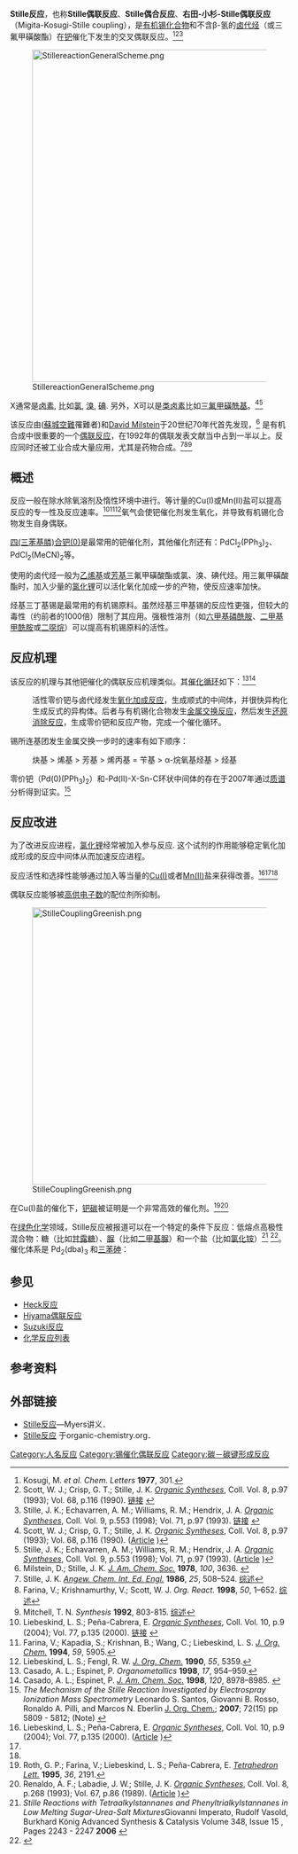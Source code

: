 '''Stille反应'''，也称'''Stille偶联反应'''、'''Stille偶合反应'''、'''右田-小杉-Stille偶联反应'''（Migita-Kosugi-Stille coupling），是[[有机锡化合物|有机锡化合物]]和不含β-氢的[[卤代烃|卤代烃]]（或三氟甲磺酸酯）在[[钯|钯]]催化下发生的交叉偶联反应。<ref>Kosugi, M. ''et al.'' ''Chem. Letters'' '''1977''', 301.</ref><ref>Scott, W. J.; Crisp, G. T.; Stille, J. K. ''[[Organic_Syntheses|Organic Syntheses]]'', Coll. Vol. 8, p.97 (1993); Vol. 68, p.116 (1990). [http://www.orgsyn.org/orgsyn/prep.asp?prep=cv8p0097 链接] {{Wayback|url=http://www.orgsyn.org/orgsyn/prep.asp?prep=cv8p0097 |date=20121009154955 }}</ref><ref>Stille, J. K.; Echavarren, A. M.; Williams, R. M.; Hendrix, J. A. ''[[Organic_Syntheses|Organic Syntheses]]'', Coll. Vol. 9, p.553 (1998); Vol. 71, p.97 (1993). [http://www.orgsyn.org/orgsyn/prep.asp?prep=cv9p0553 链接] {{Wayback|url=http://www.orgsyn.org/orgsyn/prep.asp?prep=cv9p0553 |date=20121021200304 }}</ref>

[[File:StillereactionGeneralScheme.png|600px]]

X通常是[[卤素|卤素]], 比如[[氯|氯]], [[溴|溴]], [[碘|碘]].  另外，X可以是[[类卤素|类卤素]]比如[[三氟甲磺酰基|三氟甲磺酰基]]。<ref>Scott, W. J.; Crisp, G. T.; Stille, J. K. ''[[Organic_Syntheses|Organic Syntheses]]'', Coll. Vol. 8, p.97 (1993); Vol. 68, p.116 (1990). ([http://www.orgsyn.org/orgsyn/prep.asp?prep=cv8p0097 Article] {{Wayback|url=http://www.orgsyn.org/orgsyn/prep.asp?prep=cv8p0097 |date=20121009154955 }})</ref><ref>Stille, J. K.; Echavarren, A. M.; Williams, R. M.; Hendrix, J. A. ''[[Organic_Syntheses|Organic Syntheses]]'', Coll. Vol. 9, p.553 (1998); Vol. 71, p.97 (1993). ([http://www.orgsyn.org/orgsyn/prep.asp?prep=cv9p0553 Article] {{Wayback|url=http://www.orgsyn.org/orgsyn/prep.asp?prep=cv9p0553 |date=20121021200304 }})</ref>

该反应由{{link-en|約翰·肯尼斯·施蒂爾|John Kenneth Stille}}([[蘇城空難|蘇城空難]]罹難者)和[[David_Milstein|David Milstein]]于20世纪70年代首先发现，<ref>Milstein, D.; Stille, J. K. ''[[J._Am._Chem._Soc.|J. Am. Chem. Soc.]]'' '''1978''', ''100'', 3636. {{DOI|10.1021/ja00479a077}}</ref> 是有机合成中很重要的一个[[偶联反应|偶联反应]]，在1992年的偶联发表文献当中占到一半以上。反应同时还被工业合成大量应用，尤其是药物合成。<ref>Stille, J. K. ''[[Angew._Chem._Int._Ed._Engl.|Angew. Chem. Int. Ed. Engl.]]'' '''1986''', ''25'', 508–524. [http://dx.doi.org/10.1002/anie.198605081 综述]</ref><ref>Farina, V.; Krishnamurthy, V.; Scott, W. J. ''Org. React.'' '''1998''', ''50'', 1–652. [http://www.mrw2.interscience.wiley.com/ordb/articles/or050.01/abstract-fs.html 综述]{{dead link|date=2017年12月 |bot=InternetArchiveBot |fix-attempted=yes }}</ref><ref>Mitchell, T. N. ''Synthesis'' '''1992''', 803-815. [http://dx.doi.org/10.1055/s-1992-26230 综述]</ref>

== 概述 ==
反应一般在除水除氧溶剂及惰性环境中进行。等计量的Cu(I)或Mn(II)盐可以提高反应的专一性及反应速率。<ref>Liebeskind, L. S.; Peña-Cabrera, E. ''[[Organic_Syntheses|Organic Syntheses]]'', Coll. Vol. 10, p.9 (2004); Vol. 77, p.135 (2000). [http://www.orgsyn.org/orgsyn/prep.asp?prep=v77p0135 链接] {{Wayback|url=http://www.orgsyn.org/orgsyn/prep.asp?prep=v77p0135 |date=20120206144103 }}</ref><ref name="#1"> Farina, V.; Kapadia, S.; Krishnan, B.; Wang, C.; Liebeskind, L. S. ''[[J._Org._Chem.|J. Org. Chem.]]'' '''1994''', ''59'', 5905.</ref><ref name="#2"> Liebeskind, L. S.; Fengl, R. W. ''[[J._Org._Chem.|J. Org. Chem.]]'' '''1990''', ''55'', 5359.</ref>氧气会使钯催化剂发生氧化，并导致有机锡化合物发生自身偶联。

[[四(三苯基膦)合钯(0)|四(三苯基膦)合钯(0)]]是最常用的钯催化剂，其他催化剂还有：PdCl<sub>2</sub>(PPh<sub>3</sub>)<sub>2</sub>、PdCl<sub>2</sub>(MeCN)<sub>2</sub>等。

使用的卤代烃一般为[[乙烯基|乙烯基]]或[[芳基|芳基]]三氟甲磺酸酯或氯、溴、碘代烃。用三氟甲磺酸酯时，加入少量的[[氯化锂|氯化锂]]可以活化氧化加成一步的产物，使反应速率加快。

烃基三丁基锡是最常用的有机锡原料。虽然烃基三甲基锡的反应性更强，但较大的毒性（约前者的1000倍）限制了其应用。强极性溶剂（如[[六甲基磷酰胺|六甲基磷酰胺]]、[[二甲基甲酰胺|二甲基甲酰胺]]或[[二噁烷|二噁烷]]）可以提高有机锡原料的活性。

== 反应机理 ==
该反应的机理与其他钯催化的偶联反应机理类似。其[[催化循环|催化循环]]如下：<ref>Casado, A. L.; Espinet, P. ''Organometallics'' '''1998''', ''17'', 954–959.</ref><ref>Casado, A. L.; Espinet, P. ''[[J._Am._Chem._Soc.|J. Am. Chem. Soc.]]'' '''1998''', ''120'', 8978–8985. {{DOI|10.1021/ja9742388}}</ref>
:活性零价钯与卤代烃发生[[氧化加成反应|氧化加成反应]]，生成顺式的中间体，并很快异构化生成反式的异构体。后者与有机锡化合物发生[[金属交换反应|金属交换反应]]，然后发生[[还原消除反应|还原消除反应]]，生成零价钯和反应产物，完成一个催化循环。

锡所连基团发生金属交换一步时的速率有如下顺序：
:炔基 > 烯基 > 芳基 > 烯丙基 = 苄基 > α-烷氧基烃基 > 烃基

零价钯（Pd(0)(PPh<sub>3</sub>)<sub>2</sub>）和-Pd(II)-X-Sn-C环状中间体的存在于2007年通过[[质谱|质谱]]分析得到证实。<ref>''The Mechanism of the Stille Reaction Investigated by Electrospray Ionization Mass Spectrometry''
Leonardo S. Santos, Giovanni B. Rosso, Ronaldo A. Pilli, and Marcos N. Eberlin [[J._Org._Chem.|J. Org. Chem.]]; '''2007'''; 72(15) pp 5809 - 5812; (Note) {{DOI|10.1021/jo062512n}}</ref>

== 反应改进 ==
为了改进反应进程，[[氯化锂|氯化锂]]经常被加入参与反应. 这个试剂的作用能够稳定氧化加成形成的反应中间体从而加速反应进程。  

反应活性和选择性能够通过加入等当量的[[copper|Cu(I)]]或者[[manganese|Mn(II)]]盐来获得改善。<ref>Liebeskind, L. S.; Peña-Cabrera, E. ''[[Organic_Syntheses|Organic Syntheses]]'', Coll. Vol. 10, p.9 (2004); Vol. 77, p.135 (2000). ([http://www.orgsyn.org/orgsyn/prep.asp?prep=v77p0135 Article] {{Wayback|url=http://www.orgsyn.org/orgsyn/prep.asp?prep=v77p0135 |date=20120206144103 }})</ref><ref name="#1"/><ref name="#2"/>

偶联反应能够被[[高供电子数|高供电子数]]的配位剂所抑制。

[[File:StilleCouplingGreenish.png|500px]]

在Cu(I)盐的催化下，[[钯碳|钯碳]]被证明是一个非常高效的催化剂。<ref>Roth, G. P.; Farina, V.; Liebeskind, L. S.; Peña-Cabrera, E. ''[[Tetrahedron_Lett.|Tetrahedron Lett.]]'' '''1995''', ''36'', 2191.</ref><ref>Renaldo, A. F.; Labadie, J. W.; Stille, J. K. ''[[Organic_Syntheses|Organic Syntheses]]'', Coll. Vol. 8, p.268 (1993); Vol. 67, p.86 (1989). ([http://www.orgsyn.org/orgsyn/prep.asp?prep=cv8p0268 Article] {{Wayback|url=http://www.orgsyn.org/orgsyn/prep.asp?prep=cv8p0268 |date=20120206144108 }})</ref>

在[[绿色化学|绿色化学]]领域，Stille反应被报道可以在一个特定的条件下反应：低熔点高极性混合物：糖（比如[[甘露糖|甘露糖]]）、[[脲|脲]]（比如[[二甲基脲|二甲基脲]]）和一个盐（比如[[氯化铵|氯化铵]]）<ref>''Stille Reactions with Tetraalkylstannanes and Phenyltrialkylstannanes in Low Melting Sugar-Urea-Salt Mixtures''Giovanni Imperato, Rudolf Vasold, Burkhard König Advanced Synthesis & Catalysis Volume 348, Issue 15 , Pages 2243 - 2247 '''2006''' {{DOI|10.1002/adsc.2006}}</ref>
<ref>{{cite journal
| title = The Mechanisms of the Stille Reaction
| author = P. Espinet, A. M. Echavarren
| journal = [[Angewandte_Chemie_International_Edition|Angewandte Chemie International Edition]]
| volume = 43
| issue = 36
| year = 2004
| pages = 4704–4734
| doi = 10.1002/anie.200300638
| pmid = 15366073}}</ref>。催化体系是 Pd<sub>2</sub>(dba)<sub>3</sub> 和[[三苯砷|三苯砷]]：

== 参见 ==
*[[Heck反应|Heck反应]]
*[[Hiyama偶联反应|Hiyama偶联反应]]
*[[Suzuki反应|Suzuki反应]]
*[[化学反应列表|化学反应列表]]

== 参考资料 ==
{{Reflist}}

== 外部链接 ==
*[https://web.archive.org/web/20080724172256/http://www.chem.harvard.edu/groups/myers/handouts/Stille.pdf Stille反应]—Myers讲义．
*[https://www.organic-chemistry.org/namedreactions/stille-coupling.shtm Stille反应] {{Wayback|url=https://www.organic-chemistry.org/namedreactions/stille-coupling.shtm |date=20210116140345 }} 于organic-chemistry.org．

[[Category:人名反应|Category:人名反应]]
[[Category:锡催化偶联反应|Category:锡催化偶联反应]]
[[Category:碳－碳键形成反应|Category:碳－碳键形成反应]]
